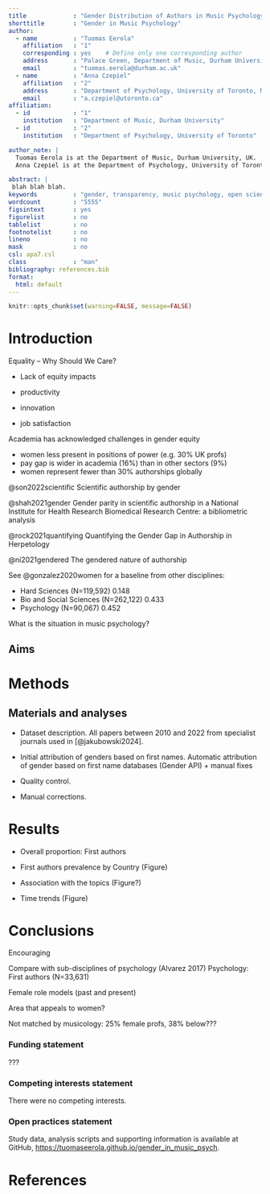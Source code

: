 ```yaml
---
title             : "Gender Distribution of Authors in Music Psychology"
shorttitle        : "Gender in Music Psychology"
author: 
  - name          : "Tuomas Eerola"
    affiliation   : "1"
    corresponding : yes    # Define only one corresponding author
    address       : "Palace Green, Department of Music, Durham University, DH1 3RL Durham, United Kingdom"
    email         : "tuomas.eerola@durham.ac.uk"
  - name          : "Anna Czepiel"
    affiliation   : "2"
    address       : "Department of Psychology, University of Toronto, Mississauga, Canada"
    email         : "a.czepiel@utoronto.ca"
affiliation:
  - id            : "1"
    institution   : "Department of Music, Durham University"
  - id            : "2"
    institution   : "Department of Psychology, University of Toronto"

author_note: |
  Tuomas Eerola is at the Department of Music, Durham University, UK.
  Anna Czepiel is at the Department of Psychology, University of Toronto, Canada.

abstract: |
 blah blah blah.  
keywords          : "gender, transparency, music psychology, open science, meta-research"
wordcount         : "5555"
figsintext        : yes
figurelist        : no
tablelist         : no
footnotelist      : no
lineno            : no
mask              : no
csl: apa7.csl
class             : "man"
bibliography: references.bib
format:
  html: default
---
```


```r
knitr::opts_chunk$set(warning=FALSE, message=FALSE)
```

# Introduction


Equality – Why Should We Care?

- Lack of equity impacts 

- productivity
- innovation
- job satisfaction

Academia has acknowledged challenges in gender equity

- women less present in positions of power (e.g. 30% UK profs)
- pay gap is wider in academia (16%) than in other sectors (9%)
- women represent fewer than 30% authorships globally


@son2022scientific Scientific authorship by gender

@shah2021gender Gender parity in scientific authorship in a National Institute for Health Research Biomedical Research Centre: a bibliometric analysis

@rock2021quantifying Quantifying the Gender Gap in Authorship in Herpetology

@ni2021gendered The gendered nature of authorship

See @gonzalez2020women for a baseline from other disciplines:

- Hard Sciences (N=119,592)  0.148
- Bio and Social Sciences (N=262,122)   0.433
- Psychology (N=90,067)     0.452

What is the situation in music psychology?

## Aims



# Methods

## Materials and analyses

- Dataset description. All papers between 2010 and 2022 from specialist journals used in [@jakubowski2024].

- Initial attribution of genders based on first names. Automatic attribution of gender based on first name databases (Gender API) + manual fixes

- Quality control.

- Manual corrections.

# Results

- Overall proportion: First authors

- First authors prevalence by Country (Figure)

- Association with the topics (Figure?)

- Time trends (Figure)

# Conclusions

Encouraging

Compare with sub-disciplines of psychology (Alvarez 2017) Psychology: First authors (N=33,631)

Female role models (past and present)

Area that appeals to women?

Not matched by musicology: 25% female profs, 38% below???



### Funding statement

???

### Competing interests statement

There were no competing interests.

### Open practices statement

Study data, analysis scripts and supporting information is available at GitHub, <https://tuomaseerola.github.io/gender_in_music_psych>.

# References
